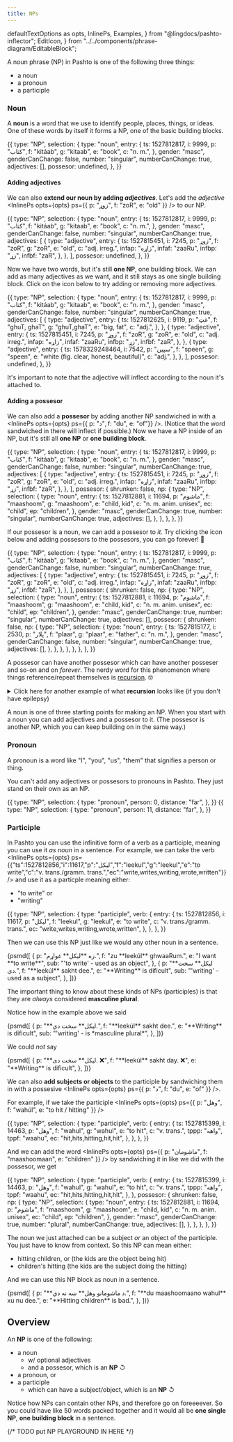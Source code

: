 ```yaml
---
title: NPs
---
```


  defaultTextOptions as opts,
  InlinePs,
  Examples,
} from "@lingdocs/pashto-inflector";
  EditIcon,
} from "../../components/phrase-diagram/EditableBlock";

A noun phrase (NP) in Pashto is one of the following three things:

- a noun
- a pronoun
- a participle

### Noun

A **noun** is a word that we use to identify people, places, things, or ideas. One of these words by itself it forms a NP, one of the basic building blocks.

<EditableBlock opts={opts}>
  {{
    type: "NP",
    selection: {
      type: "noun",
      entry: {
        ts: 1527812817,
        i: 9999,
        p: "کتاب",
        f: "kitáab",
        g: "kitaab",
        e: "book",
        c: "n. m.",
      },
      gender: "masc",
      genderCanChange: false,
      number: "singular",
      numberCanChange: true,
      adjectives: [],
      possesor: undefined,
    },
  }}
</EditableBlock>

#### Adding adjectives

We can also **extend our noun by adding _adjectives_**. Let's add the _adjective_ <InlinePs opts={opts} ps={{ p: "زوړ", f: "zoR", e: "old" }} /> to our NP.

<EditableBlock opts={opts}>
  {{
    type: "NP",
    selection: {
      type: "noun",
      entry: {
        ts: 1527812817,
        i: 9999,
        p: "کتاب",
        f: "kitáab",
        g: "kitaab",
        e: "book",
        c: "n. m.",
      },
      gender: "masc",
      genderCanChange: false,
      number: "singular",
      numberCanChange: true,
      adjectives: [
        {
          type: "adjective",
          entry: {
            ts: 1527815451,
            i: 7245,
            p: "زوړ",
            f: "zoR",
            g: "zoR",
            e: "old",
            c: "adj. irreg.",
            infap: "زاړه",
            infaf: "zaaRu",
            infbp: "زړ",
            infbf: "zaR",
          },
        },
      ],
      possesor: undefined,
    },
  }}
</EditableBlock>

Now we have two words, but it's still **one NP**, one building block. We can add as many adjectives as we want, and it still stays as one single building block. Click on the <EditIcon /> icon below to try adding or removing more adjectives.

<EditableBlock opts={opts}>
  {{
    type: "NP",
    selection: {
      type: "noun",
      entry: {
        ts: 1527812817,
        i: 9999,
        p: "کتاب",
        f: "kitáab",
        g: "kitaab",
        e: "book",
        c: "n. m.",
      },
      gender: "masc",
      genderCanChange: false,
      number: "singular",
      numberCanChange: true,
      adjectives: [
        {
          type: "adjective",
          entry: {
            ts: 1527812625,
            i: 9119,
            p: "غټ",
            f: "ghuT, ghaT",
            g: "ghuT,ghaT",
            e: "big, fat",
            c: "adj.",
          },
        },
        {
          type: "adjective",
          entry: {
            ts: 1527815451,
            i: 7245,
            p: "زوړ",
            f: "zoR",
            g: "zoR",
            e: "old",
            c: "adj. irreg.",
            infap: "زاړه",
            infaf: "zaaRu",
            infbp: "زړ",
            infbf: "zaR",
          },
        },
        {
          type: "adjective",
          entry: {
            ts: 1578329248464,
            i: 7542,
            p: "سپین",
            f: "speen",
            g: "speen",
            e: "white (fig. clear, honest, beautiful)",
            c: "adj.",
          },
        },
      ],
      possesor: undefined,
    },
  }}
</EditableBlock>

It's important to note that the adjective will <Link to="/inflection/inflection-patterns/">inflect</Link> according to the noun it's attached to.

#### Adding a possesor

We can also add a **possesor** by adding another NP <Link to="/sandwiches/sandwiches/">sandwiched</Link> in with a <InlinePs opts={opts} ps={{ p: "د", f: "du", e: "of"}} />. (Notice that the word sandwiched in there will <Link to="/inflection/inflection-intro/">inflect</Link> if possible.) Now we have a NP inside of an NP, but it's still all **one NP** or **one building block**.

<EditableBlock opts={opts}>
  {{
    type: "NP",
    selection: {
      type: "noun",
      entry: {
        ts: 1527812817,
        i: 9999,
        p: "کتاب",
        f: "kitáab",
        g: "kitaab",
        e: "book",
        c: "n. m.",
      },
      gender: "masc",
      genderCanChange: false,
      number: "singular",
      numberCanChange: true,
      adjectives: [
        {
          type: "adjective",
          entry: {
            ts: 1527815451,
            i: 7245,
            p: "زوړ",
            f: "zoR",
            g: "zoR",
            e: "old",
            c: "adj. irreg.",
            infap: "زاړه",
            infaf: "zaaRu",
            infbp: "زړ",
            infbf: "zaR",
          },
        },
      ],
      possesor: {
        shrunken: false,
        np: {
          type: "NP",
          selection: {
            type: "noun",
            entry: {
              ts: 1527812881,
              i: 11694,
              p: "ماشوم",
              f: "maashoom",
              g: "maashoom",
              e: "child, kid",
              c: "n. m. anim. unisex",
              ec: "child",
              ep: "children",
            },
            gender: "masc",
            genderCanChange: true,
            number: "singular",
            numberCanChange: true,
            adjectives: [],
          },
        },
      },
    },
  }}
</EditableBlock>

If our possesor is a noun, we can add a possesor to _it_. Try clicking the <EditIcon /> icon below and adding possesors to the possesors, you can go forever! 🤯

<EditableBlock opts={opts}>
  {{
    type: "NP",
    selection: {
      type: "noun",
      entry: {
        ts: 1527812817,
        i: 9999,
        p: "کتاب",
        f: "kitáab",
        g: "kitaab",
        e: "book",
        c: "n. m.",
      },
      gender: "masc",
      genderCanChange: false,
      number: "singular",
      numberCanChange: true,
      adjectives: [
        {
          type: "adjective",
          entry: {
            ts: 1527815451,
            i: 7245,
            p: "زوړ",
            f: "zoR",
            g: "zoR",
            e: "old",
            c: "adj. irreg.",
            infap: "زاړه",
            infaf: "zaaRu",
            infbp: "زړ",
            infbf: "zaR",
          },
        },
      ],
      possesor: {
        shrunken: false,
        np: {
          type: "NP",
          selection: {
            type: "noun",
            entry: {
              ts: 1527812881,
              i: 11694,
              p: "ماشوم",
              f: "maashoom",
              g: "maashoom",
              e: "child, kid",
              c: "n. m. anim. unisex",
              ec: "child",
              ep: "children",
            },
            gender: "masc",
            genderCanChange: true,
            number: "singular",
            numberCanChange: true,
            adjectives: [],
            possesor: {
              shrunken: false,
              np: {
                type: "NP",
                selection: {
                  type: "noun",
                  entry: {
                    ts: 1527815177,
                    i: 2530,
                    p: "پلار",
                    f: "plaar",
                    g: "plaar",
                    e: "father",
                    c: "n. m.",
                  },
                  gender: "masc",
                  genderCanChange: false,
                  number: "singular",
                  numberCanChange: true,
                  adjectives: [],
                },
              },
            },
          },
        },
      },
    },
  }}
</EditableBlock>

A possesor can have another possesor which can have another posseser and so-on and on _forever_. The nerdy word for this phenomenon where things reference/repeat themselves is [recursion](https://en.wikipedia.org/wiki/Recursion). 🤓

<details>

{" "}
<summary>
  Click here for another example of what <strong>recursion</strong> looks like
  (if you don't have epilepsy)
</summary>

  <div
    style={{
      width: "100%",
      height: 0,
      paddingBottom: "51%",
      position: "relative",
    }}
  >
    <iframe
      src="https://giphy.com/embed/5xtDarxMlfVnrjN4MyQ"
      width="100%"
      height="100%"
      style={{ position: "absolute" }}
      frameBorder="0"
      class="giphy-embed"
    ></iframe>
  </div>
  <p className="mt-1">
    The starbucks cup has a picture of a starbucks cup, which has a picture of a
    starbucks cup which has a...
  </p>
  
</details>

A noun is one of three starting points for making an NP. When you start with a noun you can add adjectives and a possesor to it. (The possesor is another NP, which you can keep building on in the same way.)

### Pronoun

A pronoun is a word like "I", "you", "us", "them" that signifies a person or thing.

You can't add any adjectives or possesors to pronouns in Pashto. They just stand on their own as an NP.

<EditableBlock opts={opts}>
  {{
    type: "NP",
    selection: {
      type: "pronoun",
      person: 0,
      distance: "far",
    },
  }}
</EditableBlock>

<EditableBlock opts={opts}>
  {{
    type: "NP",
    selection: {
      type: "pronoun",
      person: 11,
      distance: "far",
    },
  }}
</EditableBlock>

### Participle

In Pashto you can use the infinitive form of a verb as a participle, meaning you can use it _as noun_ in a sentence. For example, we can take the verb <InlinePs opts={opts} ps={{"ts":1527812856,"i":11617,"p":"لیکل","f":"leekul","g":"leekul","e":"to write","c":"v. trans./gramm. trans.","ec":"write,writes,writing,wrote,written"}} /> and use it as a particple meaning either:

- "to write" or
- "writing"

<EditableBlock opts={opts}>
  {{
    type: "NP",
    selection: {
      type: "participle",
      verb: {
        entry: {
          ts: 1527812856,
          i: 11617,
          p: "لیکل",
          f: "leekul",
          g: "leekul",
          e: "to write",
          c: "v. trans./gramm. trans.",
          ec: "write,writes,writing,wrote,written",
        },
      },
    },
  }}
</EditableBlock>

Then we can use this NP just like we would any other noun in a sentence.

<Examples opts={opts}>
  {psmd([
    {
      p: "زه **لیکل** غواړم.",
      f: "zu **leekúl** ghwaaRum.",
      e: "I want **to write**",
      sub: "'to write' - used as an object",
    },
    {
      p: "**لیکل** سخت دي.",
      f: "**leekúl** sakht dee.",
      e: "**Writing** is dificult",
      sub: "'writing' - used as a subject",
    },
  ])}
</Examples>

The important thing to know about these kinds of NPs (participles) is that they are _always_ considered **masculine plural**.

Notice how in the example above we said

<Examples opts={opts}>
  {psmd([
    {
      p: "**لیکل** سخت دي.",
      f: "**leekúl** sakht dee.",
      e: "**Writing** is dificult",
      sub: "'writing' - is *masculine plural*",
    },
  ])}
</Examples>

We could _not_ say

<Examples opts={opts}>
  {psmd([
    {
      p: "**لیکل** سخت دی. ❌",
      f: "**leekúl** sakht day. ❌",
      e: "**Writing** is dificult",
    },
  ])}
</Examples>

We can also **add subjects or objects** to the participle by <Link to="/sandwiches/sandwiches/">sandwiching</Link> them in with a possesive <InlinePs opts={opts} ps={{ p: "د", f: "du", e: "of" }} />.

For example, if we take the participle <InlinePs opts={opts} ps={{ p: "وهل", f: "wahúl", e: "to hit / hitting" }} />

<EditableBlock opts={opts}>
  {{
    type: "NP",
    selection: {
      type: "participle",
      verb: {
        entry: {
          ts: 1527815399,
          i: 14463,
          p: "وهل",
          f: "wahul",
          g: "wahul",
          e: "to hit",
          c: "v. trans.",
          tppp: "واهه",
          tppf: "waahu",
          ec: "hit,hits,hitting,hit,hit",
        },
      },
    },
  }}
</EditableBlock>

And we can add the word <InlinePs opts={opts} ps={{ p: "ماشومان", f: "maashoomaan", e: "children" }} /> by sandwiching it in like we did with the possesor, we get

<EditableBlock opts={opts}>
  {{
    type: "NP",
    selection: {
      type: "participle",
      verb: {
        entry: {
          ts: 1527815399,
          i: 14463,
          p: "وهل",
          f: "wahul",
          g: "wahul",
          e: "to hit",
          c: "v. trans.",
          tppp: "واهه",
          tppf: "waahu",
          ec: "hit,hits,hitting,hit,hit",
        },
      },
      possesor: {
        shrunken: false,
        np: {
          type: "NP",
          selection: {
            type: "noun",
            entry: {
              ts: 1527812881,
              i: 11694,
              p: "ماشوم",
              f: "maashoom",
              g: "maashoom",
              e: "child, kid",
              c: "n. m. anim. unisex",
              ec: "child",
              ep: "children",
            },
            gender: "masc",
            genderCanChange: true,
            number: "plural",
            numberCanChange: true,
            adjectives: [],
          },
        },
      },
    },
  }}
</EditableBlock>

The noun we just attached can be a subject _or_ an object of the participle. You just have to know from context. So this NP can mean either:

- hitting children, or (the kids are the object being hit)
- children's hitting (the kids are the subject doing the hitting)

And we can use this NP block as noun in a sentence.

<Examples opts={opts}>
  {psmd([
    {
      p: "**د ماشومانو وهل** ښه نه دي.",
      f: "**du maashoomaano wahul** xu nu dee.",
      e: "**Hitting children** is bad.",
    },
  ])}
</Examples>

## Overview

An **NP** is one of the following:

- a noun
  - w/ optional adjectives
  - and a possesor, which is an **NP** ↺
- a pronoun, or
- a participle
  - which can have a subject/object, which is an **NP** ↺

Notice how NPs can contain other NPs, and therefore go on foreeeever. So you could have like 50 words packed together and it would all be **one single NP**, **one building block** in a sentence.

{/* TODO put NP PLAYGROUND IN HERE */}
